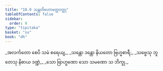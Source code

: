```yaml
---
title: "10.9 သန္တတိမဟာမတ္တဝတ္ထု"
tableOfContents: false
sidebar:
  order: 9
type: "tipitaka"
basket: "su"
book: "dh"
---
```



<DynamicBreadcrumb />

<Division number="142" book="dh" e="ch" v="18" p="34">

<Paragraph number="152" type="verses" book="dh">
_အလင်္ကတော စေပိ သမံ စရေယျ,_  
_သန္တော ဒန္တော နိယတော ဗြဟ္မစာရီ;_  
_သဗ္ဗေသု ဘူတေသု နိဓာယ ဒဏ္ဍံ,_  
_သော ဗြာဟ္မဏော သော သမဏော သ ဘိက္ခု._
</Paragraph>
</Division>